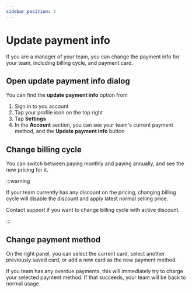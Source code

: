 ```yaml
---
sidebar_position: 3
---
```


# Update payment info

If you are a manager of your team, you can change the payment info for your team, including billing cycle, and payment card.

## Open update payment info dialog

You can find the **update payment info** option from

1. Sign in to you account
2. Tap your profile icon on the top right
3. Tap **Settings**
4. In the **Account** section, you can see your team's current payment method, and the **Update payment info** button

## Change billing cycle

You can switch between paying monthly and paying annually, and see the new pricing for it.

:::warning

If your team currently has any discount on the pricing, changing billing cycle will disable the discount and apply latest normal selling price.

Contact support if you want to change billing cycle with active discount.

:::

## Change payment method

On the right panel, you can select the current card, select another previously saved card, or add a new card as the new payment method.

If you team has any overdue payments, this will immediately try to charge your selected payment method. If that succeeds, your team will be back to normal usage.
